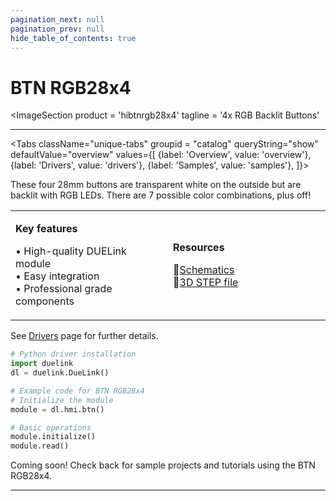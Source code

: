 ```yaml
---
pagination_next: null
pagination_prev: null
hide_table_of_contents: true
---
```



# BTN RGB28x4

<ImageSection
    product = 'hibtnrgb28x4'
    tagline = '4x RGB Backlit Buttons'
></ImageSection>

---

<Tabs className="unique-tabs" groupid = "catalog" queryString="show" defaultValue="overview"
  values={[
    {label: 'Overview', value: 'overview'},
    {label: 'Drivers', value: 'drivers'},
    {label: 'Samples', value: 'samples'},
  ]}>

<TabItem value="overview">

These four 28mm buttons are transparent white on the outside but are backlit with RGB LEDs. There are 7 possible color combinations, plus off!

<table><td width='50%'>

**Key features**

• High-quality DUELink module<br/>
• Easy integration<br/>
• Professional grade components<br/>

</td><td width='50%'>

**Resources**
 
📄[Schematics](/sch/gdl-hibtnrgb28x4-b.pdf)<br/>
🔩[3D STEP file](/3d/gdl-hibtnrgb28x4-b.step)<br/>

</td></table>

</TabItem>

<TabItem value="drivers">

See [Drivers](../../engine/drivers) page for further details.

```python
# Python driver installation
import duelink
dl = duelink.DueLink()

# Example code for BTN RGB28x4
# Initialize the module
module = dl.hmi.btn()

# Basic operations
module.initialize()
module.read()
```

</TabItem>

<TabItem value="samples">

Coming soon! Check back for sample projects and tutorials using the BTN RGB28x4.

</TabItem>

</Tabs>

---

<OrderSection
    product = "DUELink BTN RGB28x4 B"
    partnumber = "GDL-HIBTNRGB28X4-B"
    price = "$19.99"
/>
